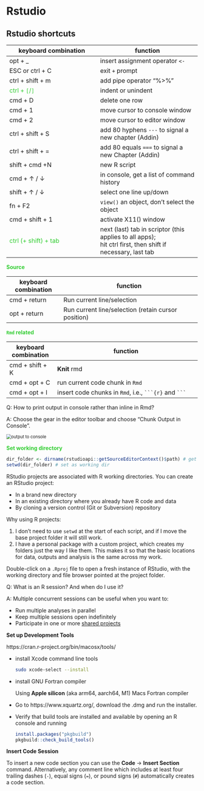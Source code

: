 # Rstudio

## **Rstudio shortcuts**

| keyboard combination                                    | function                                                     |
| ------------------------------------------------------- | ------------------------------------------------------------ |
| opt + _                                                 | insert assignment operator `<-`                              |
| ESC or ctrl + C                                         | exit `+` prompt                                              |
| ctrl + shift + m                                        | add pipe operator "%>%"                                      |
| <span style='color:#32CD32'>ctrl + `[`/`]` </span>      | indent or unindent                                           |
| cmd + D                                                 | delete one row                                               |
| cmd + 1                                                 | move cursor to console window                                |
| cmd + 2                                                 | move cursor to editor window                                 |
| ctrl + shift + S                                        | add 80 hyphens `---` to signal a new chapter (Addin)         |
| ctrl + shift + =                                        | add 80 equals `===` to signal a new Chapter (Addin)          |
| shift + cmd +N                                          | new R script                                                 |
| cmd + $\uparrow$ / $\downarrow$                         | in console, get a list of command history                    |
| shift +  $\uparrow$ / $\downarrow$                      | select one line up/down                                      |
| fn + F2                                                 | `view()` an object, don't select the object                  |
| cmd + shift + 1                                         | activate X11() window                                        |
| <span style='color:#32CD32'>ctrl (+ shift) + tab</span> | next (last) tab in scriptor (this applies to all apps); <br />hit ctrl first, then shift if necessary, last tab |


<span style='color:#32CD32'>**Source**</span>

| keyboard combination | function                                            |
| -------------------- | --------------------------------------------------- |
| cmd + return         | Run current line/selection                          |
| opt + return         | Run current line/selection (retain cursor position) |

<span style='color:#32CD32'>**`Rmd` related**</span>

| keyboard combination | function                                                     |
| -------------------- | ------------------------------------------------------------ |
| cmd + shift + K      | **Knit** rmd                                                 |
| cmd + opt + C        | run current code chunk in `Rmd`                              |
| cmd + opt + I        | insert code chunks in `Rmd`, i.e., `` ```{r}``  and `` ``` `` |

Q: How to print output in console rather than inline in Rmd?

A: Choose the gear in the editor toolbar and choose "Chunk Output in Console".

<img src="https://drive.google.com/thumbnail?id=1YJhzqrr4lIULXKQ-TeTHBcmR5Q-49gFe&sz=w1000" alt="output to console" style="display: block; margin-right: auto; margin-left: auto; zoom:80%;" />




<span style='color:#32CD32'>**Set working directory**</span>

```R
dir_folder <- dirname(rstudioapi::getSourceEditorContext()$path) # get the dir name of the current script
setwd(dir_folder) # set as working dir
```

RStudio projects are associated with R working directories. You can create an RStudio project:

- In a brand new directory
- In an existing directory where you already have R code and data
- By cloning a version control (Git or Subversion) repository



Why using R projects:

1. I don't need to use `setwd` at the start of each script, and if I move the base project folder it will still work.
2. I have a personal package with a custom project, which creates my folders just the way I like them. This makes it so that the basic locations for data, outputs and analysis is the same across my work.



Double-click on a `.Rproj` file to open a fresh instance of RStudio, with the working directory and file browser pointed at the project folder.



Q: What is an R session? And when do I use it?

A: Multiple concurrent sessions can be useful when you want to:

- Run multiple analyses in parallel
- Keep multiple sessions open indefinitely
- Participate in one or more [shared projects](https://support.posit.co/hc/en-us/articles/211659737)




**Set up Development Tools** 

https://cran.r-project.org/bin/macosx/tools/

- install Xcode command line tools

  ```bash
  sudo xcode-select --install
  ```

- install GNU Fortran compiler

  Using **Apple silicon** (aka arm64, aarch64, M1) Macs Fortran compiler

- Go to https://www.xquartz.org/, download the .dmg and run the installer.

- Verify that build tools are installed and available by opening an R console and running

  ```R
  install.packages("pkgbuild")
  pkgbuild::check_build_tools()
  ```



**Insert Code Session**

To insert a new code section you can use the **Code** -> **Insert Section** command. Alternatively, any comment line which includes at least four trailing dashes (`-`), equal signs (`=`), or pound signs (`#`) automatically creates a code section. 















